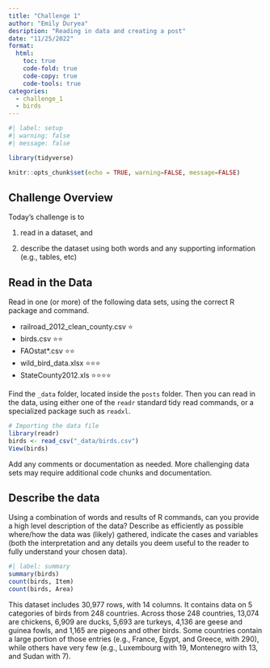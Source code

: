 ```yaml
---
title: "Challenge 1"
author: "Emily Duryea"
desription: "Reading in data and creating a post"
date: "11/25/2022"
format:
  html:
    toc: true
    code-fold: true
    code-copy: true
    code-tools: true
categories:
  - challenge_1
  - birds
---
```


```r
#| label: setup
#| warning: false
#| message: false

library(tidyverse)

knitr::opts_chunk$set(echo = TRUE, warning=FALSE, message=FALSE)
```

## Challenge Overview

Today's challenge is to

1)  read in a dataset, and

2)  describe the dataset using both words and any supporting information (e.g., tables, etc)

## Read in the Data

Read in one (or more) of the following data sets, using the correct R package and command.

-   railroad_2012_clean_county.csv ⭐
-   birds.csv ⭐⭐
-   FAOstat\*.csv ⭐⭐
-   wild_bird_data.xlsx ⭐⭐⭐
-   StateCounty2012.xls ⭐⭐⭐⭐

Find the `_data` folder, located inside the `posts` folder. Then you can read in the data, using either one of the `readr` standard tidy read commands, or a specialized package such as `readxl`.

```r
# Importing the data file
library(readr)
birds <- read_csv("_data/birds.csv")
View(birds)
```

Add any comments or documentation as needed. More challenging data sets may require additional code chunks and documentation.

## Describe the data

Using a combination of words and results of R commands, can you provide a high level description of the data? Describe as efficiently as possible where/how the data was (likely) gathered, indicate the cases and variables (both the interpretation and any details you deem useful to the reader to fully understand your chosen data).

```r
#| label: summary
summary(birds)
count(birds, Item)
count(birds, Area)
```

This dataset includes 30,977 rows, with 14 columns. It contains data on 5 categories of birds from 248 countries. Across those 248 countries, 13,074 are chickens, 6,909 are ducks, 5,693 are turkeys, 4,136 are geese and guinea fowls, and 1,165 are pigeons and other birds. Some countries contain a large portion of those entries (e.g., France, Egypt, and Greece, with 290), while others have very few (e.g., Luxembourg with 19, Montenegro with 13, and Sudan with 7).


